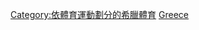 {{Catnav|頁面分類|各種主題的頁面分類|按國家分類|各國體育|希臘體育}}
{{Catnav|頁面分類|各種主題的頁面分類|按國家分類|各國體育|各國足球}}
{{Catnav|頁面分類|...|球類運動|足球|各國足球}}
{{Catnav|頁面分類|...|体育|各國體育|希臘體育}}
{{Commons category|Association football in Greece}}

[[Category:依體育運動劃分的希臘體育|Category:依體育運動劃分的希臘體育]]
[[Category:歐洲各國足球|Greece]]